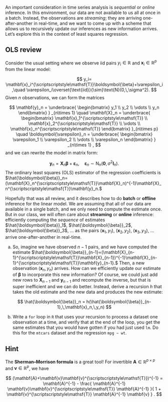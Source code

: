 An important consideration in time series analysis is *sequential* or *online* inference. In this environment, our data are not available to us all at once in a batch. Instead, the observations are *streaming*; they are arriving one-after-another in real-time, and we want to come up with a scheme that allows us to recursively update our inferences as new information arrives. Let's explore this in the context of least squares regression. 

::: callout-note
## OLS review

Consider the usual setting where we observe iid pairs $y_i\in\mathbb{R}$ and $\mathbf{x}_i\in\mathbb{R}^p$ from the linear model:

$$
y_i= \mathbf{x}_i^{\scriptscriptstyle\mathsf{T}}\boldsymbol{\beta}+\varepsilon_i,\quad \varepsilon_i\overset{\text{iid}}{\sim}\text{N}(0,\,\sigma^2).
$$
Given $n$ observations, we can form the matrices

$$
\mathbf{y}_n
=
\underbrace{
\begin{bmatrix}
y_1 \\
y_2 \\
\vdots \\
y_n
\end{bmatrix}
}
_{n\times 1}
\quad 
\mathbf{X}_n
=
\underbrace{
\begin{bmatrix}
\mathbf{x}_1^{\scriptscriptstyle\mathsf{T}} \\
\mathbf{x}_2^{\scriptscriptstyle\mathsf{T}} \\
\vdots \\
\mathbf{x}_n^{\scriptscriptstyle\mathsf{T}}
\end{bmatrix}
}_{n\times p}
\quad
\boldsymbol{\varepsilon}_n
=
\underbrace{
\begin{bmatrix}
\varepsilon_1 \\
\varepsilon_2 \\
\vdots \\
\varepsilon_n
\end{bmatrix}
}
_{n\times 1}
,
$$
and we can rewrite the model in matrix form:

$$
\mathbf{y}_n=\mathbf{X}_n\boldsymbol{\beta}+\boldsymbol{\varepsilon}_n,\quad \boldsymbol{\varepsilon}_n\sim\text{N}_n(\mathbf{0},\,\sigma^2\mathbf{I}_n).
$$
The ordinary least squares (OLS) estimator of the regression coefficients is $\hat{\boldsymbol{\beta}}_n=(\mathbf{X}_n^{\scriptscriptstyle\mathsf{T}}\mathbf{X}_n)^{-1}\mathbf{X}_n^{\scriptscriptstyle\mathsf{T}}\mathbf{y}_n.$
:::

Hopefully that was all review, and it describes how to do **batch** or **offline** inference for the linear model. We are assuming that all of our data are available in a single batch, and we only need to compute the estimate once. But in our class, we will often care about **streaming** or **online** inference: efficiently computing the *sequence* of estimates $\hat{\boldsymbol{\beta}}_1$, $\hat{\boldsymbol{\beta}}_2$, $\hat{\boldsymbol{\beta}}_3$, ... as the pairs $(\mathbf{x}_1,\,y_1)$, $(\mathbf{x}_2,\,y_2)$, $(\mathbf{x}_3,\,y_3)$, ... arrive one-after-another in real-time.

a. So, imagine we have observed $n-1$ pairs, and we have computed the estimate $\hat{\boldsymbol{\beta}}_{n-1}=(\mathbf{X}_{n-1}^{\scriptscriptstyle\mathsf{T}}\mathbf{X}_{n-1})^{-1}\mathbf{X}_{n-1}^{\scriptscriptstyle\mathsf{T}}\mathbf{y}_{n-1}.$ Then, a new observation $(\mathbf{x}_n,\,y_n)$ arrives. How can we efficiently update our estimate of $\boldsymbol{\beta}$ to incorporate this new information? Of course, we could just add new rows to $\mathbf{X}_{n-1}$ and $\mathbf{y}_{n-1}$ and recompute the inverse, but that is super inefficient and we can do better. Instead, derive a recursion $h$ that takes the old estimate and the new data and produces the new estimate:

$$
\hat{\boldsymbol{\beta}}_n
=
h(\hat{\boldsymbol{\beta}}_{n-1},\,\mathbf{x}_n,\,y_n)
$$

b. Write a `for` loop in `R` that uses your recursion to process a dataset one observation at a time, and verify that at the end of the loop, you get the same estimates that you would have gotten if you had just used `lm`. Do this for the `mtcars` dataset and the regression `mpg ~ wt`.

::: {.callout-tip collapse="true"}
## Hint

The **Sherman–Morrison formula** is a great tool! For invertible $\mathbf{A}\in\mathbb{R}^{p\times p}$ and $\mathbf{v}\in\mathbb{R}^p$, we have 

$$
(\mathbf{A}+\mathbf{v}\mathbf{v}^{\scriptscriptstyle\mathsf{T}})^{-1}
=
\mathbf{A}^{-1}
-
\frac{
\mathbf{A}^{-1}
\mathbf{v}\mathbf{v}^{\scriptscriptstyle\mathsf{T}}
\mathbf{A}^{-1}
}{
1
+
\mathbf{v}^{\scriptscriptstyle\mathsf{T}}
\mathbf{A}^{-1}
\mathbf{v}
}
.
$$

:::
